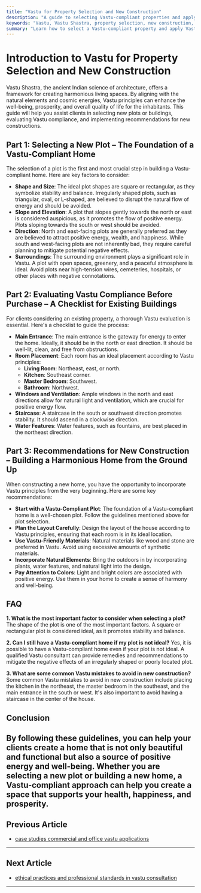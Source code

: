 ```yaml
---
title: "Vastu for Property Selection and New Construction"
description: "A guide to selecting Vastu-compliant properties and applying Vastu principles to new construction for optimal energy flow and well-being."
keywords: "Vastu, Vastu Shastra, property selection, new construction, Vastu compliance, Vastu for plot, Vastu for building, Vastu for home, Vastu consultant"
summary: "Learn how to select a Vastu-compliant property and apply Vastu principles to new construction. This guide provides a checklist for evaluating existing buildings and recommendations for building a harmonious home from the ground up."
---
```


# Introduction to Vastu for Property Selection and New Construction

Vastu Shastra, the ancient Indian science of architecture, offers a framework for creating harmonious living spaces. By aligning with the natural elements and cosmic energies, Vastu principles can enhance the well-being, prosperity, and overall quality of life for the inhabitants. This guide will help you assist clients in selecting new plots or buildings, evaluating Vastu compliance, and implementing recommendations for new constructions.

## Part 1: Selecting a New Plot – The Foundation of a Vastu-Compliant Home

The selection of a plot is the first and most crucial step in building a Vastu-compliant home. Here are key factors to consider:

-   **Shape and Size**: The ideal plot shapes are square or rectangular, as they symbolize stability and balance. Irregularly shaped plots, such as triangular, oval, or L-shaped, are believed to disrupt the natural flow of energy and should be avoided.
-   **Slope and Elevation**: A plot that slopes gently towards the north or east is considered auspicious, as it promotes the flow of positive energy. Plots sloping towards the south or west should be avoided.
-   **Direction**: North and east-facing plots are generally preferred as they are believed to attract positive energy, wealth, and happiness. While south and west-facing plots are not inherently bad, they require careful planning to mitigate potential negative effects.
-   **Surroundings**: The surrounding environment plays a significant role in Vastu. A plot with open spaces, greenery, and a peaceful atmosphere is ideal. Avoid plots near high-tension wires, cemeteries, hospitals, or other places with negative connotations.

## Part 2: Evaluating Vastu Compliance Before Purchase – A Checklist for Existing Buildings

For clients considering an existing property, a thorough Vastu evaluation is essential. Here's a checklist to guide the process:

-   **Main Entrance**: The main entrance is the gateway for energy to enter the home. Ideally, it should be in the north or east direction. It should be well-lit, clean, and free from obstructions.
-   **Room Placement**: Each room has an ideal placement according to Vastu principles:
    -   **Living Room**: Northeast, east, or north.
    -   **Kitchen**: Southeast corner.
    -   **Master Bedroom**: Southwest.
    -   **Bathroom**: Northwest.
-   **Windows and Ventilation**: Ample windows in the north and east directions allow for natural light and ventilation, which are crucial for positive energy flow.
-   **Staircase**: A staircase in the south or southwest direction promotes stability. It should ascend in a clockwise direction.
-   **Water Features**: Water features, such as fountains, are best placed in the northeast direction.

## Part 3: Recommendations for New Construction – Building a Harmonious Home from the Ground Up

When constructing a new home, you have the opportunity to incorporate Vastu principles from the very beginning. Here are some key recommendations:

-   **Start with a Vastu-Compliant Plot**: The foundation of a Vastu-compliant home is a well-chosen plot. Follow the guidelines mentioned above for plot selection.
-   **Plan the Layout Carefully**: Design the layout of the house according to Vastu principles, ensuring that each room is in its ideal location.
-   **Use Vastu-Friendly Materials**: Natural materials like wood and stone are preferred in Vastu. Avoid using excessive amounts of synthetic materials.
-   **Incorporate Natural Elements**: Bring the outdoors in by incorporating plants, water features, and natural light into the design.
-   **Pay Attention to Colors**: Light and bright colors are associated with positive energy. Use them in your home to create a sense of harmony and well-being.

## FAQ

**1. What is the most important factor to consider when selecting a plot?**
The shape of the plot is one of the most important factors. A square or rectangular plot is considered ideal, as it promotes stability and balance.

**2. Can I still have a Vastu-compliant home if my plot is not ideal?**
Yes, it is possible to have a Vastu-compliant home even if your plot is not ideal. A qualified Vastu consultant can provide remedies and recommendations to mitigate the negative effects of an irregularly shaped or poorly located plot.

**3. What are some common Vastu mistakes to avoid in new construction?**
Some common Vastu mistakes to avoid in new construction include placing the kitchen in the northeast, the master bedroom in the southeast, and the main entrance in the south or west. It's also important to avoid having a staircase in the center of the house.

## Conclusion

By following these guidelines, you can help your clients create a home that is not only beautiful and functional but also a source of positive energy and well-being. Whether you are selecting a new plot or building a new home, a Vastu-compliant approach can help you create a space that supports your health, happiness, and prosperity.
---

## Previous Article
- [case studies commercial and office vastu applications](181011_case_studies_commercial_and_office_vastu_applications.mdx)

---

## Next Article
- [ethical practices and professional standards in vastu consultation](181013_ethical_practices_and_professional_standards_in_vastu_consultation.mdx)

---
